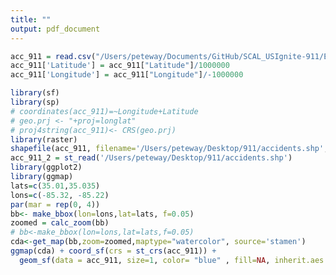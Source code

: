```yaml
---
title: ""
output: pdf_document
---
```


```r
acc_911 = read.csv("/Users/peteway/Documents/GitHub/SCAL_USIgnite-911/Excel & CSV Sheets/Accidents/RawAccidentDataTest.csv")
acc_911['Latitude'] = acc_911["Latitude"]/1000000
acc_911['Longitude'] = acc_911["Longitude"]/-1000000

library(sf)
library(sp)
# coordinates(acc_911)=~Longitude+Latitude
# geo.prj <- "+proj=longlat" 
# proj4string(acc_911)<- CRS(geo.prj)
library(raster)
shapefile(acc_911, filename='/Users/peteway/Desktop/911/accidents.shp', overwrite=TRUE)
acc_911_2 = st_read('/Users/peteway/Desktop/911/accidents.shp')
library(ggplot2)
library(ggmap)
lats=c(35.01,35.035)
lons=c(-85.32, -85.22)
par(mar = rep(0, 4))
bb<- make_bbox(lon=lons,lat=lats, f=0.05)
zoomed = calc_zoom(bb)
# bb<-make_bbox(lon=lons,lat=lats,f=0.05)
cda<-get_map(bb,zoom=zoomed,maptype="watercolor", source='stamen')
ggmap(cda) + coord_sf(crs = st_crs(acc_911)) + 
  geom_sf(data = acc_911, size=1, color= "blue" , fill=NA, inherit.aes = FALSE)

```

